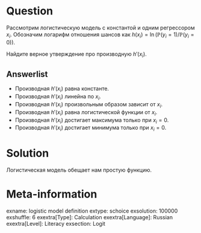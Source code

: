 Question
========

Рассмотрим логистическую модель с константой и одним регрессором $x_i$. 
Обозначим логарифм отношения шансов как $h(x_i) = \ln (\mathbb P(y_i = 1) / \mathbb P(y_i = 0))$.

Найдите верное утверждение про производную $h'(x_i)$.

Answerlist
----------
* Производная $h'(x_i)$ равна константе. 
* Производная $h'(x_i)$ линейна по $x_i$. 
* Производная $h'(x_i)$ произвольным образом зависит от $x_i$. 
* Производная $h'(x_i)$ равна логистической функции от $x_i$. 
* Производная $h'(x_i)$ достигает максимума только при $x_i = 0$.
* Производная $h'(x_i)$ достигает минимума только при $x_i = 0$.

Solution
========

Логистическая модель обещает нам простую функцию.


Meta-information
================
exname: logistic model definition
extype: schoice
exsolution: 100000
exshuffle: 6
exextra[Type]: Calculation
exextra[Language]: Russian
exextra[Level]: Literacy
exsection: Logit
